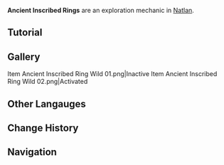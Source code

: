 {{Terminology Infobox
|image   = 
|type    = Exploration
|region  = Natlan
}}
'''Ancient Inscribed Rings''' are an exploration mechanic in [[Natlan]]. 

==Tutorial==
{{Tutorial|Ancient Inscribed Rings...}}
<!--
==Achievements==
{{Achievement Topic Table|topic=Secret Source Sentinel}}

==Lore==
-->
==Gallery==
<gallery>
Item Ancient Inscribed Ring Wild 01.png|Inactive
Item Ancient Inscribed Ring Wild 02.png|Activated
</gallery>

==Other Langauges==
{{Other Languages
|en       = Ancient Inscribed Ring
|zhs      = 古老的刻录环
|zhs_rm   = Gǔlǎo de Kèlùhuán
|zht      = 古老的刻錄環
|zht_rm   = Gǔlǎo de Kèlùhuán
|zh_tl    = 
|ja       = 古い刻印の輪
|ja_rm    = Furui Kokuin no Wa
|ja_tl    = 
|ko       = 고대 각인 고리
|ko_tl    = 
|es       = Anillo grabado antiguo
|es_tl    = Ancient Inscribed Ring
|fr       = Ancien anneau gravé
|fr_tl    = Ancient Engraved Ring
|ru       = Древнее кольцо с гравировкой
|ru_tl    = 
|th       = วงแหวนจารึกโบราณ
|th_rm    = 
|th_tl    = 
|vi       = Vòng Khắc Cổ Xưa
|vi_tl    = 
|de       = Uralter gravierter Ring
|de_tl    = Ancient Engraved Ring
|id       = Cincin Ukir Kuno
|id_tl    = 
|pt       = Anel Antigo Entalhado
|pt_tl    = 
|tr       = Kadim İşlemeli Halka
|tr_tl    = 
|it       = Antico anello inciso
|it_tl    = 
}}

==Change History==
{{Change History|5.2}}
<!--
==References==
{{Reflist}}
-->
==Navigation==
{{Exploration Navbox|Natlan}}